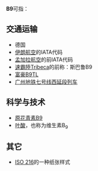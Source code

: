 {{DisambigNav|B|9}}

'''B9'''可指：

==交通运输==
* 德国{{le|B9号联邦公路|Bundesstraße 9}}
* [[伊朗航空|伊朗航空]]的IATA代码
* [[孟加拉航空|孟加拉航空]]的前IATA代码
* [[速霸陸Tribeca|速霸陸Tribeca]]的前称：斯巴鲁B9
* [[富豪B9TL|富豪B9TL]]
* [[广州地铁七号线西延段列车|广州地铁七号线西延段列车]]

==科学与技术==
* [[原花青素B9|原花青素B9]]
* [[叶酸|叶酸]]，也称为维生素B<sub>9</sub>

==其它==
* [[ISO_216|ISO 216]]的一种纸张样式

{{disamb}}